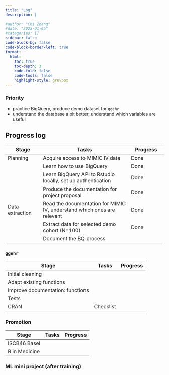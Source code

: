 ```yaml
---
title: "Log"
description: |
  
#author: "Chi Zhang"
#date: "2025-01-05"
#categories: []
sidebar: false
code-block-bg: false
code-block-border-left: true
format: 
  html:
    toc: true
    toc-depth: 3
    code-fold: false
    code-tools: false
    highlight-style: gruvbox
---
```


### Priority

* practice BigQuery, produce demo dataset for `ggehr`
* understand the database a bit better, understand which variables are useful


## Progress log

|Stage |Tasks |Progress |
|--|-----|--|
|Planning |Acquire access to MIMIC IV data |Done |
|  |Learn how to use BigQuery |Done |
|  |Learn BigQuery API to Rstudio locally, set up authentication |Done |
| | Produce the documentation for project proposal| Done |
| Data extraction | Read the documentation for MIMIC IV, understand which ones are relevant | Done |
| | Extract data for selected demo cohort (N=100) | Done|
| | Document the BQ process |  |

### `ggehr`


|Stage |Tasks |Progress |
|--|-----|--|
| Initial cleaning | | |
| Adapt existing functions | | |
| Improve documentation: functions | | |
| Tests | | |
| CRAN | Checklist | |


### Promotion 

|Stage |Tasks |Progress |
|--|-----|--|
| ISCB46 Basel | | |
| R in Medicine | | |




### ML mini project (after training)













